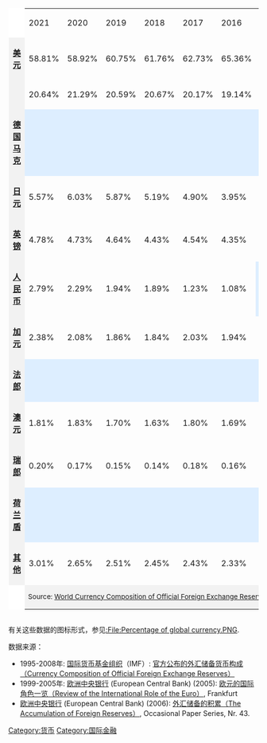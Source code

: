 <div style="overflow: auto;">
{| class="wikitable sortable nowraplinks {{{class|}}}" style="{{{style|}}}"
|+ |[[國際貨幣基金組織]]公布的官方[[外汇储备]]货币构成 (COFER)
| style="border-top:2px  solid white; border-left:2px  solid white; background:white; text-align:left;"| {{navbar|mini=1|nodiv=1|Reserve currencies}}
! 2021
! 2020
! 2019
! 2018
! 2017
! 2016
! 2015
! 2014
! 2013
! 2012
! 2011
! 2010
! 2009
! 2008
! 2007
! 2006
! 2005
! 2004
! 2003
! 2002
! 2001
! 2000
! 1995
! 1990
! 1985
! 1980
! 1975
! 1970
! 1965
|- style="line-height:1.1em; text-align:right;"
| style="background:#F2F2F2; text-align:left;" |'''[[美元]]'''
| 58.81%
| 58.92% <!-- 2020 -->
| 60.75%
| 61.76%
| 62.73%
| 65.36%
| 65.73%
| 65.14%
| 61.24%
| 61.47%
| 62.59%
| 62.14%
| 62.05%
| 63.77%
| 63.87%
| 65.04%
| 66.51%
| 65.51%
| 65.45%
| 66.50%
| 71.51%
| 71.13%
| 58.96%
| 47.14%
| 56.66%
| 57.88%
| 84.61%
| 84.85%
| 72.93%
|- style="line-height:1.1em; text-align:right;"
| style="background:#F2F2F2; text-align:left;" |{{Nowrap|'''[[欧元]]''' <small>(1999年以前称“[[欧洲货币单位]]”)</small>}}
| 20.64%
| 21.29% <!-- 2020 -->
| 20.59%
| 20.67%
| 20.17%
| 19.14%
| 19.14%
| 21.20%
| 24.20%
| 24.05%
| 24.40%
| 25.71%
| 27.66%
| 26.21%
| 26.14%
| 24.99%
| 23.89%
| 24.68%
| 25.03%
| 23.65%
| 19.18%
| 18.29%
| 8.53%
| 11.64%
| 14.00%
| 17.46%
| style="background:#def;"|
| style="background:#def;"|
| style="background:#def;"|
|- style="line-height:1.1em; text-align:right;"
| style="background:#F2F2F2; text-align:left;" |'''[[德国马克]]'''
| style="background:#def;"|
| style="background:#def;"|
| style="background:#def;"|
| style="background:#def;"|
| style="background:#def;"|
| style="background:#def;"|
| style="background:#def;"|
| style="background:#def;"|
| style="background:#def;"|
| style="background:#def;"|
| style="background:#def;"|
| style="background:#def;"|
| style="background:#def;"|
| style="background:#def;"|
| style="background:#def;"|
| style="background:#def;"|
| style="background:#def;"|
| style="background:#def;"|
| style="background:#def;"|
| style="background:#def;"|
| style="background:#def;"|
| style="background:#def;"|
| 15.75%
| 19.83%
| 13.74%
| 12.92%
| 6.62%
| 1.94%
| 0.17%
|- style="line-height:1.1em; text-align:right;"
| style="background:#F2F2F2; text-align:left;" |'''[[日元]]'''
| 5.57%
| 6.03% <!-- 2020 -->
| 5.87%
| 5.19%
| 4.90%
| 3.95%
| 3.75%
| 3.54%
| 3.82%
| 4.09%
| 3.61%
| 3.66%
| 2.90%
| 3.47%
| 3.18%
| 3.46%
| 3.96%
| 4.28%
| 4.42%
| 4.94%
| 5.04%
| 6.06%
| 6.77%
| 9.40%
| 8.69%
| 3.93%
| 0.61%
| style="background:#def;"|
| style="background:#def;"|
|- style="line-height:1.1em; text-align:right;"
| style="background:#F2F2F2; text-align:left;" |'''[[英镑]]'''
| 4.78%
| 4.73% <!-- 2020 -->
| 4.64%
| 4.43%
| 4.54%
| 4.35%
| 4.71%
| 3.70%
| 3.98%
| 4.04%
| 3.83%
| 3.94%
| 4.25%
| 4.22%
| 4.82%
| 4.52%
| 3.75%
| 3.49%
| 2.86%
| 2.92%
| 2.70%
| 2.75%
| 2.11%
| 2.39%
| 2.03%
| 2.40%
| 3.42%
| 11.36%
| 25.76%
|- style="line-height:1.1em; text-align:right;"
| style="background:#F2F2F2; text-align:left;" |'''[[人民币]]'''
| 2.79%
| 2.29% <!-- 2020 -->
| 1.94%
| 1.89%
| 1.23%
| 1.08%
| style="background:#def;"|
| style="background:#def;"|
| style="background:#def;"|
| style="background:#def;"|
| style="background:#def;"|
| style="background:#def;"|
| style="background:#def;"|
| style="background:#def;"|
| style="background:#def;"|
| style="background:#def;"|
| style="background:#def;"|
| style="background:#def;"|
| style="background:#def;"|
| style="background:#def;"|
| style="background:#def;"|
| style="background:#def;"|
| style="background:#def;"|
| style="background:#def;"|
| style="background:#def;"|
| style="background:#def;"|
| style="background:#def;"|
| style="background:#def;"|
| style="background:#def;"|
|- style="line-height:1.1em; text-align:right;"
| style="background:#F2F2F2; text-align:left;" |'''[[加拿大元|加元]]'''
| 2.38%
| 2.08% <!-- 2020 -->
| 1.86%
| 1.84%
| 2.03%
| 1.94%
| 1.77%
| 1.75%
| 1.83%
| 1.42%
| style="background:#def;"|
| style="background:#def;"|
| style="background:#def;"|
| style="background:#def;"|
| style="background:#def;"|
| style="background:#def;"|
| style="background:#def;"|
| style="background:#def;"|
| style="background:#def;"|
| style="background:#def;"|
| style="background:#def;"|
| style="background:#def;"|
| style="background:#def;"|
| style="background:#def;"|
| style="background:#def;"|
| style="background:#def;"|
| style="background:#def;"|
| style="background:#def;"|
| style="background:#def;"|
|- style="line-height:1.1em; text-align:right;"
| style="background:#F2F2F2; text-align:left;" |'''[[法国法郎|法郎]]'''
| style="background:#def;"|
| style="background:#def;"|
| style="background:#def;"|
| style="background:#def;"|
| style="background:#def;"|
| style="background:#def;"|
| style="background:#def;"|
| style="background:#def;"|
| style="background:#def;"|
| style="background:#def;"|
| style="background:#def;"|
| style="background:#def;"|
| style="background:#def;"|
| style="background:#def;"|
| style="background:#def;"|
| style="background:#def;"|
| style="background:#def;"|
| style="background:#def;"|
| style="background:#def;"|
| style="background:#def;"|
| style="background:#def;"|
| style="background:#def;"|
| 2.35%
| 2.71%
| 0.58%
| 0.97%
| 1.16%
| 0.73%
| 1.11%
|- style="line-height:1.1em; text-align:right;"
| style="background:#F2F2F2; text-align:left;" |'''[[澳大利亚元|澳元]]'''
| 1.81%
| 1.83% <!-- 2020 -->
| 1.70%
| 1.63%
| 1.80%
| 1.69%
| 1.77%
| 1.59%
| 1.82%
| 1.46%
| style="background:#def;"|
| style="background:#def;"|
| style="background:#def;"|
| style="background:#def;"|
| style="background:#def;"|
| style="background:#def;"|
| style="background:#def;"|
| style="background:#def;"|
| style="background:#def;"|
| style="background:#def;"|
| style="background:#def;"|
| style="background:#def;"|
| style="background:#def;"|
| style="background:#def;"|
| style="background:#def;"|
| style="background:#def;"|
| style="background:#def;"|
| style="background:#def;"|
| style="background:#def;"|
|- style="line-height:1.1em; text-align:right;"
| style="background:#F2F2F2; text-align:left;" |'''[[瑞士法郎|瑞郎]]'''
| 0.20%
| 0.17% <!-- 2020 -->
| 0.15%
| 0.14%
| 0.18%
| 0.16%
| 0.27%
| 0.24%
| 0.27%
| 0.21%
| 0.08%
| 0.13%
| 0.12%
| 0.14%
| 0.16%
| 0.17%
| 0.15%
| 0.17%
| 0.23%
| 0.41%
| 0.25%
| 0.27%
| 0.33%
| 0.84%
| 1.40%
| 2.25%
| 1.34%
| 0.61%
| style="background:#def;"|
|- style="line-height:1.1em; text-align:right;"
| style="background:#F2F2F2; text-align:left;" |'''[[荷兰盾]]'''
| style="background:#def;"|
| style="background:#def;"|
| style="background:#def;"|
| style="background:#def;"|
| style="background:#def;"|
| style="background:#def;"|
| style="background:#def;"|
| style="background:#def;"|
| style="background:#def;"|
| style="background:#def;"|
| style="background:#def;"|
| style="background:#def;"|
| style="background:#def;"|
| style="background:#def;"|
| style="background:#def;"|
| style="background:#def;"|
| style="background:#def;"|
| style="background:#def;"|
| style="background:#def;"|
| style="background:#def;"|
| style="background:#def;"|
| style="background:#def;"|
| 0.32%
| 1.15%
| 0.78%
| 0.89%
| 0.66%
| 0.08%
| style="background:#def;"|
|- style="line-height:1.1em; text-align:right;"
| style="background:#F2F2F2; text-align:left;" |'''[[流通货币列表|其他]]'''
| 3.01%
| 2.65% <!-- 2020 -->
| 2.51%
| 2.45%
| 2.43%
| 2.33%
| 2.86%
| 2.83%
| 2.84%
| 3.26%
| 5.49%
| 4.43%
| 3.04%
| 2.20%
| 1.83%
| 1.81%
| 1.74%
| 1.87%
| 2.01%
| 1.58%
| 1.31%
| 1.49%
| 4.87%
| 4.89%
| 2.13%
| 1.29%
| 1.58%
| 0.43%
| 0.03%
|- style="line-height:0.9em; text-align:left; vertical-align:top;" class="sortbottom"
| style="border-bottom:2px solid white; border-left:2px solid white; background:white;" |
| colspan="27" style="font-size:85%; background:#f2f2f2;"|Source: [http://data.imf.org/regular.aspx?key=41175 World Currency Composition of Official Foreign Exchange Reserves] ''[[International Monetary Fund]]''
|}</div><noinclude>

有关这些数据的图标形式，参见[[:File:Percentage of global currency.PNG]].

数据来源：

*1995-2008年: [[国际货币基金组织]]（IMF）: [http://www.imf.org/external/np/sta/cofer/eng/cofer.pdf 官方公布的外汇储备货币构成（Currency Composition of Official Foreign Exchange Reserves）]
*1999-2005年: [[欧洲中央银行]] (European Central Bank) (2005): [http://www.ecb.int/pub/pdf/other/euro-international-role200512en.pdf 欧元的国际角色一览（Review of the International Role of the Euro）], Frankfurt
* [[欧洲中央银行]] (European Central Bank) (2006): [http://www.ecb.int/pub/pdf/scpops/ecbocp43.pdf 外汇储备的积累（The Accumulation of Foreign Reserves）], Occasional Paper Series, Nr. 43. 


[[Category:货币]]
[[Category:国际金融]]
</noinclude>